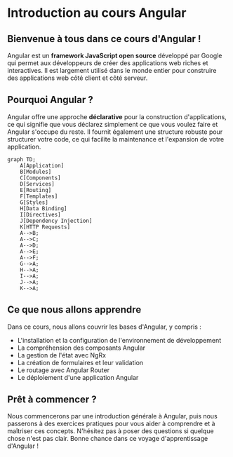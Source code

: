 # Introduction au cours Angular

## Bienvenue à tous dans ce cours d'Angular !

Angular est un **framework JavaScript open source** développé par Google qui permet aux développeurs de créer des applications web riches et interactives. Il est largement utilisé dans le monde entier pour construire des applications web côté client et côté serveur.

## Pourquoi Angular ?

Angular offre une approche **déclarative** pour la construction d'applications, ce qui signifie que vous déclarez simplement ce que vous voulez faire et Angular s'occupe du reste. Il fournit également une structure robuste pour structurer votre code, ce qui facilite la maintenance et l'expansion de votre application.

```mermaid
graph TD;
    A[Application]
    B[Modules]
    C[Components]
    D[Services]
    E[Routing]
    F[Templates]
    G[Styles]
    H[Data Binding]
    I[Directives]
    J[Dependency Injection]
    K[HTTP Requests]
    A-->B;
    A-->C;
    A-->D;
    A-->E;
    A-->F;
    G-->A;
    H-->A;
    I-->A;
    J-->A;
    K-->A;
```

## Ce que nous allons apprendre

Dans ce cours, nous allons couvrir les bases d'Angular, y compris :

- L'installation et la configuration de l'environnement de développement
- La compréhension des composants Angular
- La gestion de l'état avec NgRx
- La création de formulaires et leur validation
- Le routage avec Angular Router
- Le déploiement d'une application Angular

## Prêt à commencer ?

Nous commencerons par une introduction générale à Angular, puis nous passerons à des exercices pratiques pour vous aider à comprendre et à maîtriser ces concepts. N'hésitez pas à poser des questions si quelque chose n'est pas clair. Bonne chance dans ce voyage d'apprentissage d'Angular !